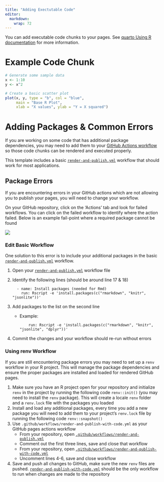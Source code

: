 ```yaml
---
title: "Adding Exectutable Code"
editor: 
  markdown: 
    wrap: 72
---
```


You can add executable code chunks to your pages. See [quarto Using R
documentation](https://quarto.org/docs/computations/r.html) for more
information.

# Example Code Chunk

```r
# Generate some sample data
x <- 1:10
y <- x^2

# Create a basic scatter plot
plot(x, y, type = "b", col = "blue",
     main = "Base R Plot",
     xlab = "X values", ylab = "Y = X squared")

```

# Adding Packages & Common Errors

If you are working on some code that has additional package
dependencies, you may need to add them to your [GitHub Actions
workflow](https://docs.github.com/en/actions) so those code chunks can
be rendered and executed properly.

This template includes a basic
[`render-and-publish.yml`](https://github.com/SAEL-SWFSC/PAM_template_ResearchCompendium/blob/main/.github/workflows/render-and-publish.yml)
workflow that should work for most applications.

## Package Errors

If you are encountering errors in your GitHub actions which are not
allowing you to publish your pages, you will need to change your
workflow.

On your GitHub repository, click on the 'Actions' tab and look for
failed workflows. You can click on the failed workflow to identify where
the action failed. Below is an example fail-point where a required
package cannot be found

![](images/actions_error.png)

### Edit Basic Workflow

One solution to this error is to include your additional packages in the
basic
[`render-and-publish.yml`](https://github.com/SAEL-SWFSC/PAM_template_ResearchCompendium/blob/main/.github/workflows/render-and-publish.yml)
workflow.

1.  Open your
    [`render-and-publish.yml`](https://github.com/SAEL-SWFSC/PAM_template_ResearchCompendium/blob/main/.github/workflows/render-and-publish.yml)
    workflow file

2.  Identify the following lines (should be around line 17 & 18)

    ```         
      - name: Install packages (needed for Rmd)
        run: Rscript -e 'install.packages(c("rmarkdown", "knitr", "jsonlite"))'
    ```

3.  Add packages to the list on the second line

    -   Example:

        ```         
            run: Rscript -e 'install.packages(c("rmarkdown", "knitr", "jsonlite", "dplyr"))'
        ```

4.  Commit the changes and your workflow should re-run without errors

### Using renv Workflow

If you are still encountering package errors you may need to set up a
`renv` workflow in your R project. This will manage the package
dependencies and ensure the proper packages are installed and loaded for
rendered GitHub pages.

1.  Make sure you have an R project open for your repository and
    initialize `renv` in the project by running the following code
    `renv::init()` (you may need to install the `renv` package). This
    will create a locale `renv` folder and a `renv.lock` file with the
    packages you loaded
2.  Install and load any additional packages, every time you add a new
    package you will need to add them to your project's `renv.lock` file
    by running the following code `renv::snapshot()`
3.  Use `.github/workflows/render-and-publish-with-code.yml` as your
    GitHub pages actions workflow
    -   From your repository, open
        [`.github/workflows/render-and-publish.yml`](https://github.com/SAEL-SWFSC/PAM_template_ResearchCompendium/blob/main/.github/workflows/render-and-publish.yml)
    -   Comment out the first three lines, save and close that workflow
    -   From your repository, open
        [`.github/workflows/render-and-publish-with-code.yml`](https://github.com/SAEL-SWFSC/PAM_template_ResearchCompendium/blob/main/.github/workflows/render-and-publish-with-code.yml)
    -   Uncomment lines 4-6, save and close workflow
4.  Save and push all changes to GitHub, make sure the new `renv` files
    are pushed.
    [`render-and-publish-with-code.yml`](https://github.com/SAEL-SWFSC/PAM_template_ResearchCompendium/blob/main/.github/workflows/render-and-publish-with-code.yml)
    should be the only workflow to run when changes are made to the
    repository
